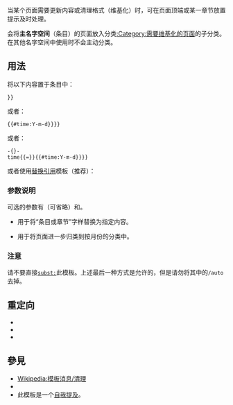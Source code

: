{{NoteTA
|G1 = IT
|G2 = MediaWiki
}}
{{Documentation subpage}}
<!-- 在本行下編輯模板說明 -->
当某个页面需要更新内容或清理格式（维基化）时，可在页面顶端或某一章节放置{{tlx|Wikify}}提示及时处理。

{{tlx|Wikify}}会将'''主名字空间'''（条目）的页面放入分类[[:Category:需要维基化的页面]]的子分类。在其他名字空间中使用时不会主动分类。

== 用法 ==
将以下内容置于条目中：

 {{tl|Wikify|date{{=}}{{date}}}}

或者：

 {{tl|Wikify|time{{=}}{{#time:Y-m-d}}}}

或者：

 -{}-
 {{tl|Wikify|第2章节{{!}}time{{=}}{{#time:Y-m-d}}}}

或者使用[[Help:替换引用|替换引用]]模板（推荐）：

 {{tls|Wikify/auto}}

=== 参数说明 ===
可选的参数有{{Para|1}}（可省略）和{{Para|time}}。
* {{Para|1}}用于将“条目或章节”字样替换为指定内容。
* {{Para|time}}用于将页面进一步归类到按月份的分类中。

=== 注意 ===
请不要直接<code>[[Help:替换引用|subst:]]</code>此模板。上述最后一种方式是允许的，但是请勿将其中的<code>/auto</code>去掉。

== 重定向 ==
* {{tlx|Wfy}}
* {{tlx|Wiki}}
* {{tlx|维基化}}

== 參見 ==
*[[Wikipedia:模板消息/清理]]
*{{tlx|Cleanup}}
* 此模板是一个[[Wikipedia:避免自我提及|自我提及]]。

<includeonly>
<!-- ADD CATEGORIES BELOW THIS LINE -->
[[Category:清理模板|{{PAGENAME}}]]
</includeonly>